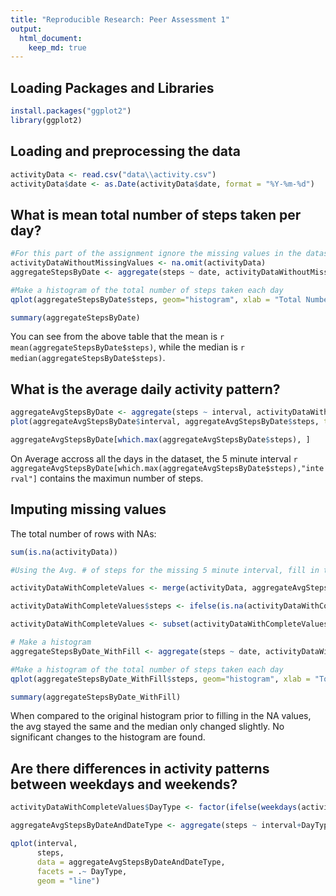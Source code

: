 ---
title: "Reproducible Research: Peer Assessment 1"
output: 
  html_document:
    keep_md: true
---

## Loading Packages and Libraries
``` {r libraries}
install.packages("ggplot2")
library(ggplot2)
```

## Loading and preprocessing the data
``` {r LoadingAndPreprocessing, echo = TRUE}
activityData <- read.csv("data\\activity.csv")
activityData$date <- as.Date(activityData$date, format = "%Y-%m-%d")

```

## What is mean total number of steps taken per day?

``` {r meanSteps, echo = TRUE}
#For this part of the assignment ignore the missing values in the dataset.
activityDataWithoutMissingValues <- na.omit(activityData)
aggregateStepsByDate <- aggregate(steps ~ date, activityDataWithoutMissingValues, sum)

#Make a histogram of the total number of steps taken each day
qplot(aggregateStepsByDate$steps, geom="histogram", xlab = "Total Number of Steps taken each day", main = "Histogram - Total number of steps taken each day (with 300 binwidth)", binwidth = 300)

```
``` {r summary, echo = TRUE}
summary(aggregateStepsByDate)

```
You can see from the above table that the mean is `r mean(aggregateStepsByDate$steps)`, while the median is `r median(aggregateStepsByDate$steps)`.


## What is the average daily activity pattern?

``` {r averageDailyPattern, echo = TRUE}

aggregateAvgStepsByDate <- aggregate(steps ~ interval, activityDataWithoutMissingValues, mean)
plot(aggregateAvgStepsByDate$interval, aggregateAvgStepsByDate$steps, type ="l", main = "Time Series of the 5 min interval and avg. # of steps accross all days")

aggregateAvgStepsByDate[which.max(aggregateAvgStepsByDate$steps), ]

```
On Average accross all the days in the dataset, the 5 minute interval  `r aggregateAvgStepsByDate[which.max(aggregateAvgStepsByDate$steps),"interval"]` contains the maximun number of steps.

## Imputing missing values

The total number of rows with NAs:

```{r ImputtingMissingVal, echo = TRUE}

sum(is.na(activityData))

```

```{r FillInMissingVal, echo = TRUE}
#Using the Avg. # of steps for the missing 5 minute interval, fill in the missing value

activityDataWithCompleteValues <- merge(activityData, aggregateAvgStepsByDate, by = c("interval"))

activityDataWithCompleteValues$steps <- ifelse(is.na(activityDataWithCompleteValues$steps.x) == TRUE,activityDataWithCompleteValues$steps.y, activityDataWithCompleteValues$steps.x)

activityDataWithCompleteValues <- subset(activityDataWithCompleteValues, select=-c(steps.x,steps.y))

# Make a histogram
aggregateStepsByDate_WithFill <- aggregate(steps ~ date, activityDataWithCompleteValues, sum)

#Make a histogram of the total number of steps taken each day
qplot(aggregateStepsByDate_WithFill$steps, geom="histogram", xlab = "Total Number of Steps taken each day", main = "Histogram - Total number of steps taken each day (with 300 binwidth) With Fill", binwidth = 300)

```

``` {r FillInMissingValSummary, echo = TRUE}
summary(aggregateStepsByDate_WithFill)

```

When compared to the original histogram prior to filling in the NA values, the avg stayed the same and the median only changed slightly. No significant changes to the histogram are found.

## Are there differences in activity patterns between weekdays and weekends?

```{r WeekendComparison, echo = TRUE}

activityDataWithCompleteValues$DayType <- factor(ifelse(weekdays(activityDataWithCompleteValues$date, abbr = TRUE) %in% c("Sat", "Sun"), "weekend", "weekday"))

aggregateAvgStepsByDateAndDateType <- aggregate(steps ~ interval+DayType, activityDataWithCompleteValues, mean)

qplot(interval,
      steps,
      data = aggregateAvgStepsByDateAndDateType,
      facets = .~ DayType,
      geom = "line")

```

